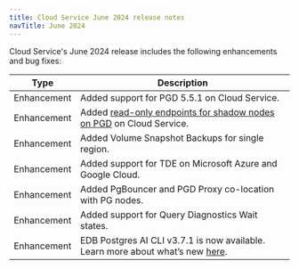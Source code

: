 ```yaml
---
title: Cloud Service June 2024 release notes
navTitle: June 2024
---
```


Cloud Service's June 2024 release includes the following enhancements and bug fixes:

| Type        | Description                                                                                                                                                                       |
|-------------|-----------------------------------------------------------------------------------------------------------------------------------------------------------------------------------|
| Enhancement | Added support for PGD 5.5.1 on Cloud Service.                                                                                                                                     |
| Enhancement | Added [read-only endpoints for shadow nodes on PGD](/biganimal/latest/overview/02_high_availability/distributed_highavailability/#read-only-workloads) on Cloud Service. |
| Enhancement | Added Volume Snapshot Backups for single region.                                                                                                                                  |
| Enhancement | Added support for TDE on Microsoft Azure and Google Cloud.                                                                                                                        |
| Enhancement | Added PgBouncer and PGD Proxy co-location with PG nodes.                                                                                                                          |
| Enhancement | Added support for Query Diagnostics Wait states.                                                                                                                                  |
| Enhancement | EDB Postgres AI CLI v3.7.1 is now available. Learn more about what’s new [here](https://cli.biganimal.com/versions/v3.7.1).                                                       |